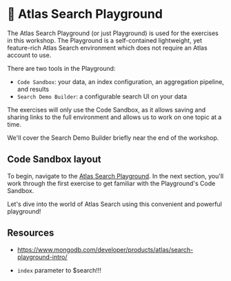 # 📘 Atlas Search Playground

The Atlas Search Playground (or just Playground) is used for the exercises in this workshop.
The Playground is a self-contained lightweight, yet feature-rich Atlas Search environment
which does not require an Atlas account to use.

There are two tools in the Playground:
  * `Code Sandbox`: your data, an index configuration, an aggregation pipeline, and results
  * `Search Demo Builder`: a configurable search UI on your data

The exercises will only use the Code Sandbox, as it allows saving and sharing links to
the full environment and allows us to work on one topic at a time.

We'll cover the Search Demo Builder briefly near the end of the workshop.

## Code Sandbox layout

To begin, navigate to the [Atlas Search Playground](https://search-playground.mongodb.com/).
In the next section, you'll work through the first exercise to get familiar with the
Playground's Code Sandbox.

Let's dive into the world of Atlas Search using this convenient and powerful playground!

## Resources
* https://www.mongodb.com/developer/products/atlas/search-playground-intro/


* `index` parameter to $search!!!